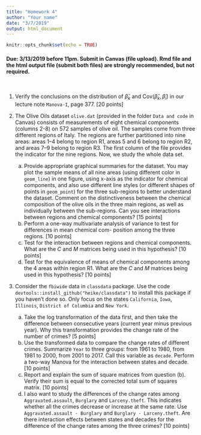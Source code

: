 ```yaml
---
title: "Homework 4"
author: "Your name"
date: "3/7/2019"
output: html_document
---
```


```r
knitr::opts_chunk$set(echo = TRUE)
```

#### Due: 3/13/2019 before 11pm. Submit in Canvas (file upload). Rmd file and the html output file (submit both files) are strongly recommended, but not required.

<br>

1. Verify the conclusions on the distribution of $\widehat{\beta}_{k}$ and $\mbox{Cov}(\widehat{\beta}_{k}, \widehat{\beta}_{i})$ in our lecture note `Manova-I`, page 377. [20 points]

2. The Olive Oils dataset `olive.dat` (provided in the folder `Data and code` in Canvas) consists of measurements of eight chemical components (columns 2-8) on 572 samples of olive oil. The samples come from three different regions of Italy. The regions are further partitioned into nine areas: areas 1–4 belong to region R1, areas 5 and 6 belong to region R2, and areas 7–9 belong to region R3. The first column of the file provides the indicator for the nine regions. Now, we study the whole data set. 

    (a) Provide appropriate graphical summaries for the dataset. You may plot the sample means of all nine areas (using different color in `geom_line`) in one figure, using x-axis as the indicator for chemical components, and also use different line styles (or different shapes of points in `geom_point`) for the three sub-regions to better understand the dataset. Comment on the distinctiveness between the chemical composition of the olive oils in the three main regions, as well as individually between the sub-regions. Can you see interactions between regions and chemical components? [15 points]
    (b) Perform a one-way multivariate analysis of variance to test for differences in mean chemical com- position among the three regions. [10 points]
    (c) Test for the interaction between regions and chemical components. What are the $C$ and $M$ matrices being used in this hypothesis? [10 points]
    (d) Test for the equivalence of means of chemical components among the 4 areas within region R1. What are the $C$ and $M$ matrices being used in this hypothesis? [10 points]
    
3. Consider the `fbiwide` data in `classdata` package. Use the code `devtools::install_github("heike/classdata")` to install this package if you haven't done so. Only focus on the states `California`, `Iowa`, `Illinois`, `District of Columbia` and `New York`.

    (a) Take the log transformation of the data first, and then take the difference between consecutive years (current year minus previous year). Why this transformation provides the change rate of the number of crimes? [5 points]
    (b) Use the transformed data to compare the change rates of different crimes. Summarize `Year` to three groups: from 1961 to 1980, from 1981 to 2000, from 2001 to 2017. Call this variable as `decade`. Perform a two-way Manova for the interaction between states and decade. [10 points]
    (c) Report and explain the sum of square matrices from question (b). Verify their sum is equal to the corrected total sum of squares matrix. [10 points]
    (d) I also want to study the differences of the change rates among `Aggravated.assault`, `Burglary` and `Larceny.theft`. This indicates whether all the crimes decrease or increase at the same rate. Use `Aggravated.assault - Burglary` and `Burglary - Larceny.theft`. Are there interaction effects between states and decades for the difference of the change rates among the three crimes? [10 points]
    
